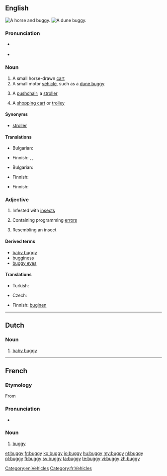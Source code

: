{{also|Buggy}}
==English==
[[Image:Herr's Mill Covered Bridge and Buggy 2600px.jpg|thumb|A horse and buggy.]]
[[Image:Beach buggy 1.jpg|thumb|A dune buggy.]]

===Pronunciation===
* {{a|UK}} {{IPA|/bʌ.ɡi/}}
* {{rhymes|ʌɡi}}

===Noun===
{{en-noun|bugg|ies}}

# A small horse-drawn [[cart]]
# A small motor [[vehicle]], such as a [[dune buggy]]
# {{UK}} A [[pushchair]]; a [[stroller]]
# {{informal|predominantly southern|_|US}} A [[shopping cart]] or [[trolley]]

====Synonyms====
* {{sense|pushchair}} [[stroller]]

====Translations====
{{trans-top|A small horse-drawn cart}}
* Bulgarian: {{t|bg|кабриолет|m}}
{{trans-mid}}
* Finnish: {{t+|fi|vaunut}}, {{t-|fi|rattaat}}, {{t-|fi|kärryt}}
{{trans-bottom}}

{{trans-top|A small motor vehicle, such as a dune buggy}}
* Bulgarian: {{t|bg|бъги|n}}
{{trans-mid}}
* Finnish: {{t+|fi|mönkijä}}
{{trans-bottom}}

{{trans-see|pushchair}}

{{trans-top|A shopping cart or trolley}}
* Finnish: {{t+|fi|ostoskärryt}}
{{trans-mid}}
{{trans-bottom}}

===Adjective===
{{en-adj|bugg|ier}}

# Infested with [[insect]]s
# {{computing}} Containing programming [[error]]s
# Resembling an insect

====Derived terms====
* [[baby buggy]]
* [[bugginess]]
* [[buggy eyes]]

====Translations====
{{trans-top|infested with insects}}
* Turkish: {{t|tr|böcekli}}
{{trans-mid}}
{{trans-bottom}}

{{trans-top|containing programming errors}}
* Czech: {{t-|cs|chybový|m}}
{{trans-mid}}
* Finnish: [[buginen]]
{{trans-bottom}}

[[Category:en:Vehicles]]

----

==Dutch==
{{wikipedia|lang=nl}}

===Noun===
{{nl-noun|m}}

# [[baby buggy]]
----

==French==

===Etymology===
From {{etyl|en|fr}}

===Pronunciation===
* {{audio|Fr-Paris--buggy.ogg|Audio (Paris)}}

===Noun===
{{fr-noun|m|pl=buggies|pl2=buggys}}

# [[#English|buggy]] {{gloss|small vehicle}}

[[Category:fr:Vehicles]]

[[et:buggy]]
[[fr:buggy]]
[[ko:buggy]]
[[io:buggy]]
[[hu:buggy]]
[[my:buggy]]
[[nl:buggy]]
[[pl:buggy]]
[[fi:buggy]]
[[sv:buggy]]
[[ta:buggy]]
[[te:buggy]]
[[vi:buggy]]
[[zh:buggy]]